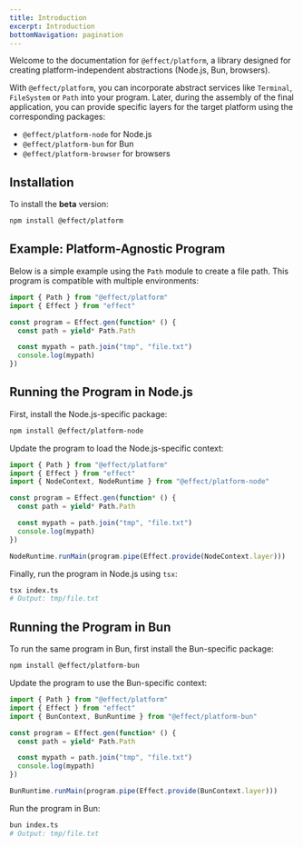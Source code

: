 ```yaml
---
title: Introduction
excerpt: Introduction
bottomNavigation: pagination
---
```


Welcome to the documentation for `@effect/platform`, a library designed for creating platform-independent abstractions (Node.js, Bun, browsers).

With `@effect/platform`, you can incorporate abstract services like `Terminal`, `FileSystem` or `Path` into your program.
Later, during the assembly of the final application, you can provide specific layers for the target platform using the corresponding packages:

- `@effect/platform-node` for Node.js
- `@effect/platform-bun` for Bun
- `@effect/platform-browser` for browsers

## Installation

To install the **beta** version:

```bash
npm install @effect/platform
```

## Example: Platform-Agnostic Program

Below is a simple example using the `Path` module to create a file path. This program is compatible with multiple environments:

```ts twoslash filename="index.ts"
import { Path } from "@effect/platform"
import { Effect } from "effect"

const program = Effect.gen(function* () {
  const path = yield* Path.Path

  const mypath = path.join("tmp", "file.txt")
  console.log(mypath)
})
```

## Running the Program in Node.js

First, install the Node.js-specific package:

```bash
npm install @effect/platform-node
```

Update the program to load the Node.js-specific context:

```ts twoslash filename="index.ts"
import { Path } from "@effect/platform"
import { Effect } from "effect"
import { NodeContext, NodeRuntime } from "@effect/platform-node"

const program = Effect.gen(function* () {
  const path = yield* Path.Path

  const mypath = path.join("tmp", "file.txt")
  console.log(mypath)
})

NodeRuntime.runMain(program.pipe(Effect.provide(NodeContext.layer)))
```

Finally, run the program in Node.js using `tsx`:

```bash
tsx index.ts
# Output: tmp/file.txt
```

## Running the Program in Bun

To run the same program in Bun, first install the Bun-specific package:

```bash
npm install @effect/platform-bun
```

Update the program to use the Bun-specific context:

```ts twoslash filename="index.ts"
import { Path } from "@effect/platform"
import { Effect } from "effect"
import { BunContext, BunRuntime } from "@effect/platform-bun"

const program = Effect.gen(function* () {
  const path = yield* Path.Path

  const mypath = path.join("tmp", "file.txt")
  console.log(mypath)
})

BunRuntime.runMain(program.pipe(Effect.provide(BunContext.layer)))
```

Run the program in Bun:

```bash
bun index.ts
# Output: tmp/file.txt
```
